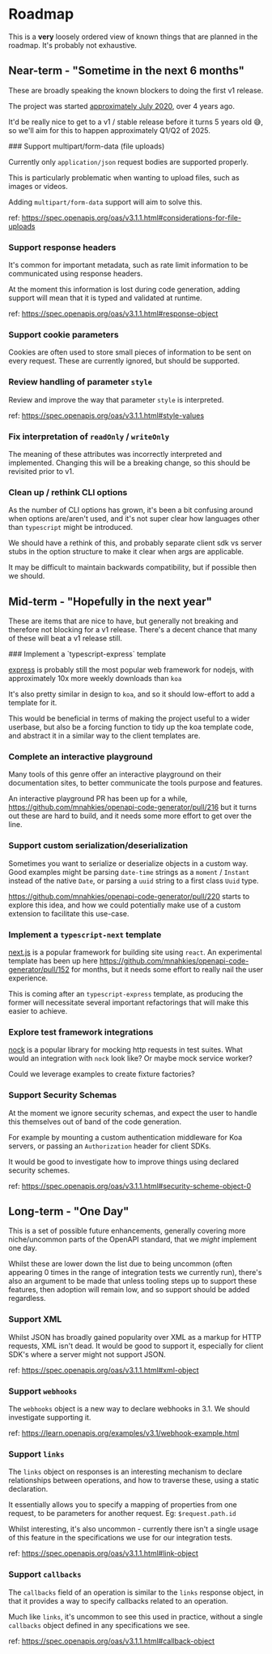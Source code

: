 
# Roadmap
This is a **very** loosely ordered view of known things that are planned in the roadmap. It's probably not exhaustive.

## Near-term - "Sometime in the next 6 months"
These are broadly speaking the known blockers to doing the first v1 release.

<Callout emoji="💡">

  The project was started [approximately July
  2020](https://github.com/mnahkies/openapi-code-generator/commit/643a06835bfb6e462fdeb31f5432cac5ef8ef7f5), over 4
  years ago.

  It'd be really nice to get to a v1 / stable release before it turns 5 years old 😅, so we'll aim for this to happen
  approximately Q1/Q2 of 2025.

</Callout>

<Steps>
  ### Support multipart/form-data (file uploads)

  Currently only `application/json` request bodies are supported properly.

  This is particularly problematic when wanting to upload files, such as images
  or videos.

  Adding `multipart/form-data` support will aim to solve this.

  ref: https://spec.openapis.org/oas/v3.1.1.html#considerations-for-file-uploads

  ### Support response headers

  It's common for important metadata, such as rate limit information to be
  communicated using response headers.

  At the moment this information is lost during code generation, adding support
  will mean that it is typed and validated at runtime.

  ref: https://spec.openapis.org/oas/v3.1.1.html#response-object

  ### Support cookie parameters

  Cookies are often used to store small pieces of information to be sent on every
  request. These are currently ignored, but should be supported.

  ### Review handling of parameter `style`

  Review and improve the way that parameter `style` is interpreted.

  ref: https://spec.openapis.org/oas/v3.1.1.html#style-values

  ### Fix interpretation of `readOnly` / `writeOnly`

  The meaning of these attributes was incorrectly interpreted and implemented. Changing this will
  be a breaking change, so this should be revisited prior to v1.

  ### Clean up / rethink CLI options

  As the number of CLI options has grown, it's been a bit confusing around when options are/aren't
  used, and it's not super clear how languages other than `typescript` might be introduced.

  We should have a rethink of this, and probably separate client sdk vs server stubs in the option
  structure to make it clear when args are applicable.

  It may be difficult to maintain backwards compatibility, but if possible then we should.

</Steps>

## Mid-term - "Hopefully in the next year"
These are items that are nice to have, but generally not breaking and therefore not blocking for a v1
release. There's a decent chance that many of these will beat a v1 release still.

<Steps>
  ### Implement a `typescript-express` template

  [express](https://www.npmjs.com/package/express) is probably still the most popular
  web framework for nodejs, with approximately 10x more weekly downloads than `koa`

  It's also pretty similar in design to `koa`, and so it should low-effort to add a
  template for it.

  This would be beneficial in terms of making the project useful to a wider userbase,
  but also be a forcing function to tidy up the koa template code, and abstract it in
  a similar way to the client templates are.

  ### Complete an interactive playground

  Many tools of this genre offer an interactive playground on their documentation sites,
  to better communicate the tools purpose and features.

  An interactive playground PR has been up for a while, https://github.com/mnahkies/openapi-code-generator/pull/216
  but it turns out these are hard to build, and it needs some more effort to get over the line.

  ### Support custom serialization/deserialization

  Sometimes you want to serialize or deserialize objects in a custom way. Good examples
  might be parsing `date-time` strings as a `moment` / `Instant` instead of the native `Date`,
  or parsing a `uuid` string to a first class `Uuid` type.

  https://github.com/mnahkies/openapi-code-generator/pull/220 starts to explore this idea,
  and how we could potentially make use of a custom extension to facilitate this use-case.

  ### Implement a `typescript-next` template

  [next.js](https://nextjs.org/) is a popular framework for building site using `react`.
  An experimental template has been up here https://github.com/mnahkies/openapi-code-generator/pull/152
  for months, but it needs some effort to really nail the user experience.

  This is coming after an `typescript-express` template, as producing the former will
  necessitate several important refactorings that will make this easier to achieve.

  ### Explore test framework integrations

  [nock](https://www.npmjs.com/package/nock) is a popular library for mocking http requests
  in test suites. What would an integration with `nock` look like? Or maybe mock service worker?

  Could we leverage examples to create fixture factories?

  ### Support Security Schemas

  At the moment we ignore security schemas, and expect the user to handle this themselves
  out of band of the code generation.

  For example by mounting a custom authentication middleware for Koa servers, or passing
  an `Authorization` header for client SDKs.

  It would be good to investigate how to improve things using declared security schemes.

  ref: https://spec.openapis.org/oas/v3.1.1.html#security-scheme-object-0

</Steps>

## Long-term - "One Day"
This is a set of possible future enhancements, generally covering more niche/uncommon parts
of the OpenAPI standard, that we _might_ implement one day.

Whilst these are lower down the list due to being uncommon (often appearing 0 times in the range of
integration tests we currently run), there's also an argument to be made that unless tooling steps up
to support these features, then adoption will remain low, and so support should be added regardless.

<Steps>

  ### Support XML

  Whilst JSON has broadly gained popularity over XML as a markup for HTTP requests,
  XML isn't dead. It would be good to support it, especially for client SDK's where
  a server might not support JSON.

  ref: https://spec.openapis.org/oas/v3.1.1.html#xml-object

  ### Support `webhooks`
  The `webhooks` object is a new way to declare webhooks in 3.1. We should investigate
  supporting it.

  ref: https://learn.openapis.org/examples/v3.1/webhook-example.html

  ### Support `links`

  The `links` object on responses is an interesting mechanism to declare relationships
  between operations, and how to traverse these, using a static declaration.

  It essentially allows you to specify a mapping of properties from one request, to be
  parameters for another request. Eg: `$request.path.id`

  Whilst interesting, it's also uncommon - currently there isn't a single usage of this
  feature in the specifications we use for our integration tests.

  ref: https://spec.openapis.org/oas/v3.1.1.html#link-object

  ### Support `callbacks`

  The `callbacks` field of an operation is similar to the `links` response object, in that
  it provides a way to specify callbacks related to an operation.

  Much like `links`, it's uncommon to see this used in practice, without a single `callbacks`
  object defined in any specifications we see.

  ref: https://spec.openapis.org/oas/v3.1.1.html#callback-object
</Steps>
